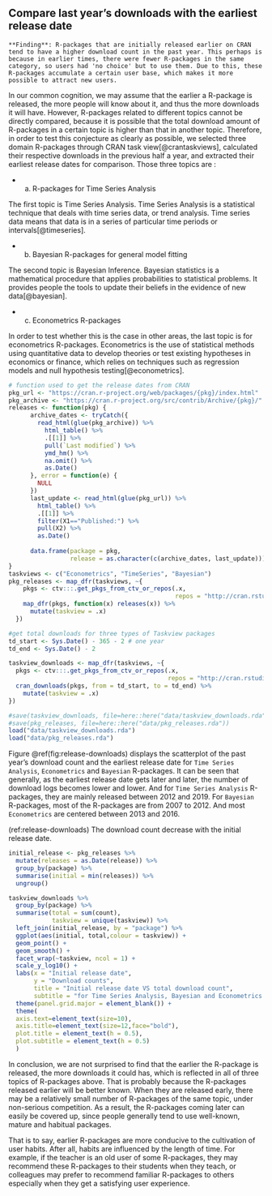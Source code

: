 ## Compare last year's downloads with the earliest release date

```block
**Finding**: R-packages that are initially released earlier on CRAN tend to have a higher download count in the past year. This perhaps is because in earlier times, there were fewer R-packages in the same category, so users had 'no choice' but to use them. Due to this, these R-packages accumulate a certain user base, which makes it more possible to attract new users.
```

In our common cognition, we may assume that the earlier a R-package is released, the more people will know about it, and thus the more downloads it will have. However, R-packages related to different topics cannot be directly compared, because it is possible that the total download amount of R-packages in a certain topic is higher than that in another topic. Therefore, in order to test this conjecture as clearly as possible, we selected three domain R-packages through CRAN task view[@crantaskviews], calculated their respective downloads in the previous half a year, and extracted their earliest release dates for comparison. Those three topics are :

- a) R-packages for Time Series Analysis

The first topic is Time Series Analysis. Time Series Analysis is a statistical technique that deals with time series data, or trend analysis. Time series data means that data is in a series of  particular time periods or intervals[@timeseries].


- b) Bayesian R-packages for general model fitting

The second topic is Bayesian Inference. Bayesian statistics is a mathematical procedure that applies probabilities to statistical problems. It provides people the tools to update their beliefs in the evidence of new data[@bayesian].


- c) Econometrics R-packages

In order to test whether this is the case in other areas, the last topic is for econometrics R-packages. Econometrics is the use of statistical methods using quantitative data to develop theories or test existing hypotheses in economics or finance, which relies on techniques such as regression models and null hypothesis testing[@econometrics].

```r
# function used to get the release dates from CRAN
pkg_url <- "https://cran.r-project.org/web/packages/{pkg}/index.html"
pkg_archive <- "https://cran.r-project.org/src/contrib/Archive/{pkg}/"
releases <- function(pkg) {
      archive_dates <- tryCatch({ 
        read_html(glue(pkg_archive)) %>% 
          html_table() %>%
          .[[1]] %>% 
          pull(`Last modified`) %>% 
          ymd_hm() %>% 
          na.omit() %>% 
          as.Date()
      }, error = function(e) {
        NULL
      })
      last_update <- read_html(glue(pkg_url)) %>%
        html_table() %>% 
        .[[1]] %>% 
        filter(X1=="Published:") %>% 
        pull(X2) %>% 
        as.Date()
      
      data.frame(package = pkg, 
                 release = as.character(c(archive_dates, last_update)))
}
taskviews <- c("Econometrics", "TimeSeries", "Bayesian")
pkg_releases <- map_dfr(taskviews, ~{
    pkgs <- ctv:::.get_pkgs_from_ctv_or_repos(.x, 
                                              repos = "http://cran.rstudio.com/")[[1]]
    map_dfr(pkgs, function(x) releases(x)) %>% 
      mutate(taskview = .x)
  })

```

```r
#get total downloads for three types of Taskview packages
td_start <- Sys.Date() - 365 - 2 # one year 
td_end <- Sys.Date() - 2

taskview_downloads <- map_dfr(taskviews, ~{
  pkgs <- ctv:::.get_pkgs_from_ctv_or_repos(.x, 
                                            repos = "http://cran.rstudio.com/")[[1]]
  cran_downloads(pkgs, from = td_start, to = td_end) %>% 
    mutate(taskview = .x) 
})
```

```r
#save(taskview_downloads, file=here::here("data/taskview_downloads.rda"))
#save(pkg_releases, file=here::here("data/pkg_releases.rda"))
load("data/taskview_downloads.rda")
load("data/pkg_releases.rda")
```

Figure \@ref(fig:release-downloads) displays the scatterplot of the past year's download count and the earliest release date for `Time Series Analysis`, `Econometrics` and `Bayesian` R-packages. It can be seen that generally, as the earliest release date gets later and later, the number of download logs becomes lower and lower. And for `Time Series Analysis` R-packages, they are mainly released between 2012 and 2019. For `Bayesian` R-packages, most of the R-packages are from 2007 to 2012. And most `Econometrics` are centered between 2013 and 2016.  

(ref:release-downloads) The download count decrease with the initial release date.

```r
initial_release <- pkg_releases %>% 
  mutate(releases = as.Date(release)) %>% 
  group_by(package) %>% 
  summarise(initial = min(releases)) %>% 
  ungroup()

taskview_downloads %>% 
  group_by(package) %>% 
  summarise(total = sum(count), 
            taskview = unique(taskview)) %>% 
  left_join(initial_release, by = "package") %>% 
  ggplot(aes(initial, total,colour = taskview)) +
  geom_point() +
  geom_smooth() +
  facet_wrap(~taskview, ncol = 1) +
  scale_y_log10() +
  labs(x = "Initial release date",
       y = "Download counts",
       title = "Initial release date VS total download count",
       subtitle = "for Time Series Analysis, Bayesian and Econometrics R-packages") +
  theme(panel.grid.major = element_blank()) +
  theme(
  axis.text=element_text(size=10),
  axis.title=element_text(size=12,face="bold"),
  plot.title = element_text(h = 0.5),
  plot.subtitle = element_text(h = 0.5)
  )
```

In conclusion, we are not surprised to find that the earlier the R-package is released, the more downloads it could has, which is reflected in all of three topics of R-packages above. That is probably because the R-packages released earlier will be better known. When they are released early, there may be a relatively small number of R-packages of the same topic, under non-serious competition. As a result, the R-packages coming later can easily be covered up, since people generally tend to use well-known, mature and habitual packages.

That is to say, earlier R-packages are more conducive to the cultivation of user habits. After all, habits are influenced by the length of time. For example, if the teacher is an old user of some R-packages, they may recommend these R-packages to their students when they teach, or colleagues may prefer to recommend familiar R-packages to others especially when they get a satisfying user experience. 

